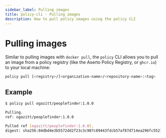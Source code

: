 ```yaml
---
sidebar_label: Pulling images
title: policy-cli - Pulling images
description: How to pull policy images using the policy CLI
---
```


# Pulling images

Similar to pulling images with `docker pull`, the `policy` CLI allows you to pull an image 
from a policy registry (like the Aserto Policy Registry, or `ghcr.io`) to your local machine:

```bash
policy pull [<registry>/]<organization-name>/<repository-name>:<tag>
```

## Example

```bash
$ policy pull ogazitt/peoplefinder:1.0.0

Pulling.
ref: ogazitt/peoplefinder:1.0.0

Pulled ref [ogazitt/peoplefinder:1.0.0].
digest: sha256:84dbd4e3b5572dd2f23c3c987c89443fdcb57af87d714ea296fc552192fb17e9
```
